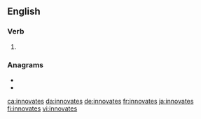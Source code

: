 {{also|innovâtes}}
==English==

===Verb===
{{head|en|verb form}}

# {{en-third-person singular of|innovate}}

===Anagrams===
* {{l|en|native son}}
* {{l|en|venations}}

[[ca:innovates]]
[[da:innovates]]
[[de:innovates]]
[[fr:innovates]]
[[ja:innovates]]
[[fi:innovates]]
[[vi:innovates]]
